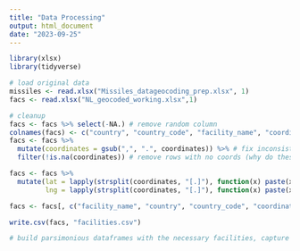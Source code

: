 ```yaml
---
title: "Data Processing"
output: html_document
date: "2023-09-25"
---
```


```r
library(xlsx)
library(tidyverse)
```

```r
# load original data
missiles <- read.xlsx("Missiles_datageocoding_prep.xlsx", 1)
facs <- read.xlsx("NL_geocoded_working.xlsx",1)

# cleanup 
facs <- facs %>% select(-NA.) # remove random column
colnames(facs) <- c("country", "country_code", "facility_name", "coordinates", "start_date") # rename columns
facs <- facs %>%
  mutate(coordinates = gsub(",", ".", coordinates)) %>% # fix inconsistency in coords
  filter(!is.na(coordinates)) # remove rows with no coords (why do these exist?)

facs <- facs %>% 
  mutate(lat = lapply(strsplit(coordinates, "[.]"), function(x) paste(x[1], x[2], sep = ".")),
         lng = lapply(strsplit(coordinates, "[.]"), function(x) paste(x[3], x[4], sep = ".")))

facs <- facs[, c("facility_name", "country", "country_code", "coordinates", "lat", "lng", "start_date")] # reorder columns

write.csv(facs, "facilities.csv")

# build parsimonious dataframes with the necessary facilities, capture occurrences to be fed into the visualization
```
